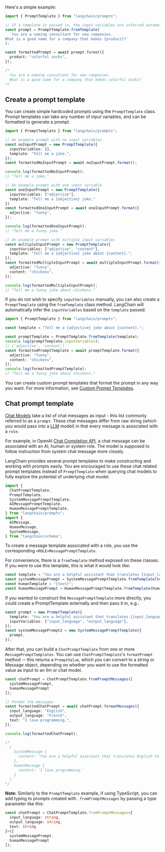 Here's a simple example:

```typescript
import { PromptTemplate } from "langchain/prompts";

// If a template is passed in, the input variables are inferred automatically from the template.
const prompt = PromptTemplate.fromTemplate(
  `You are a naming consultant for new companies.
What is a good name for a company that makes {product}?`
);

const formattedPrompt = await prompt.format({
  product: "colorful socks",
});

/*
  You are a naming consultant for new companies.
  What is a good name for a company that makes colorful socks?
*/
```


## Create a prompt template

You can create simple hardcoded prompts using the `PromptTemplate` class. Prompt templates can take any number of input variables, and can be formatted to generate a prompt.


```typescript
import { PromptTemplate } from "langchain/prompts";

// An example prompt with no input variables
const noInputPrompt = new PromptTemplate({
  inputVariables: [],
  template: "Tell me a joke.",
});
const formattedNoInputPrompt = await noInputPrompt.format();

console.log(formattedNoInputPrompt);
// "Tell me a joke."

// An example prompt with one input variable
const oneInputPrompt = new PromptTemplate({
  inputVariables: ["adjective"],
  template: "Tell me a {adjective} joke."
})
const formattedOneInputPrompt = await oneInputPrompt.format({
  adjective: "funny",
});

console.log(formattedOneInputPrompt);
// "Tell me a funny joke."

// An example prompt with multiple input variables
const multipleInputPrompt = new PromptTemplate({
  inputVariables: ["adjective", "content"],
  template: "Tell me a {adjective} joke about {content}.",
});
const formattedMultipleInputPrompt = await multipleInputPrompt.format({
  adjective: "funny",
  content: "chickens",
});

console.log(formattedMultipleInputPrompt);
// "Tell me a funny joke about chickens."
```

If you do not wish to specify `inputVariables` manually, you can also create a `PromptTemplate` using the `fromTemplate` class method. LangChain will automatically infer the `inputVariables` based on the `template` passed.

```typescript
import { PromptTemplate } from "langchain/prompts";

const template = "Tell me a {adjective} joke about {content}.";

const promptTemplate = PromptTemplate.fromTemplate(template);
console.log(promptTemplate.inputVariables);
// ['adjective', 'content']
const formattedPromptTemplate = await promptTemplate.format({
  adjective: "funny",
  content: "chickens",
});
console.log(formattedPromptTemplate);
// "Tell me a funny joke about chickens."
```

You can create custom prompt templates that format the prompt in any way you want. For more information, see [Custom Prompt Templates](/docs/modules/model_io/prompts/prompt_templates).

## Chat prompt template

[Chat Models](/docs/modules/model_io/models/chat) take a list of chat messages as input - this list commonly referred to as a `prompt`.
These chat messages differ from raw string (which you would pass into a [LLM](/docs/modules/model_io/models/llms) model) in that every message is associated with a `role`.

For example, in OpenAI [Chat Completion API](https://platform.openai.com/docs/guides/chat/introduction), a chat message can be associated with an AI, human or system role. The model is supposed to follow instruction from system chat message more closely.

LangChain provides several prompt templates to make constructing and working with prompts easily. You are encouraged to use these chat related prompt templates instead of `PromptTemplate` when querying chat models to fully explore the potential of underlying chat model.

```typescript
import {
  ChatPromptTemplate,
  PromptTemplate,
  SystemMessagePromptTemplate,
  AIMessagePromptTemplate,
  HumanMessagePromptTemplate,
} from "langchain/prompts";
import {
  AIMessage,
  HumanMessage,
  SystemMessage,
} from "langchain/schema";
```

To create a message template associated with a role, you use the corresponding `<ROLE>MessagePromptTemplate`.

For convenience, there is a `fromTemplate` method exposed on these classes. If you were to use this template, this is what it would look like:


```typescript
const template = "You are a helpful assistant that translates {input_language} to {output_language}.";
const systemMessagePrompt = SystemMessagePromptTemplate.fromTemplate(template);
const humanTemplate = "{text}";
const humanMessagePrompt = HumanMessagePromptTemplate.fromTemplate(humanTemplate);
```

If you wanted to construct the `MessagePromptTemplate` more directly, you could create a PromptTemplate externally and then pass it in, e.g.:


```typescript
const prompt = new PromptTemplate({
  template: "You are a helpful assistant that translates {input_language} to {output_language}.",
  inputVariables: ["input_language", "output_language"],
});
const systemMessagePrompt2 = new SystemMessagePromptTemplate({
  prompt,
});
```

After that, you can build a `ChatPromptTemplate` from one or more `MessagePromptTemplates`. You can use `ChatPromptTemplate`'s `formatPrompt` method -- this returns a `PromptValue`, which you can convert to a string or Message object, depending on whether you want to use the formatted value as input to an llm or chat model.


```typescript
const chatPrompt = ChatPromptTemplate.fromPromptMessages([
  systemMessagePrompt,
  humanMessagePrompt
]);

// Format the messages
const formattedChatPrompt = await chatPrompt.formatMessages({
  input_language: "English",
  output_language: "French",
  text: "I love programming.",
});

console.log(formattedChatPrompt);

/*
  [
    SystemMessage {
      content: 'You are a helpful assistant that translates English to French.'
    },
    HumanMessage {
      content: 'I love programming.'
    }
  ]
*/
```

**Note:** Similarly to the `PromptTemplate` example, if using TypeScript, you can add typing to prompts created with `.fromPromptMessages` by passing a type parameter like this:

```typescript
const chatPrompt = ChatPromptTemplate.fromPromptMessages<{
  input_language: string,
  output_language: string,
  text: string
}>([
  systemMessagePrompt,
  humanMessagePrompt
]);
```
